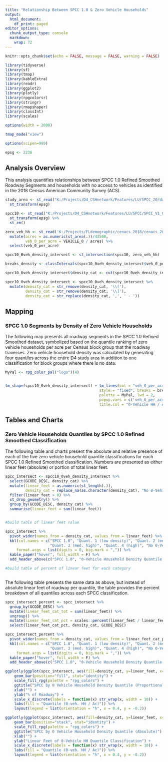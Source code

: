 ```yaml
---
title: "Relationship Between SPCC 1.0 & Zero Vehicle Households"
output:
  html_document:
    df_print: paged
editor_options:
  chunk_output_type: console
  markdown: 
    wrap: 72
---
```


```r

knitr::opts_chunk$set(echo = FALSE, message = FALSE, warning = FALSE)

library(tidyverse)
library(sf)
library(tmap)
library(kableExtra)
library(readr)
library(ggplot2)
library(plotly)
library(rpgcolorsr)
library(stringr)
library(rmapshaper)
library(classInt)
library(scales)

options(width = 2000)

tmap_mode("view")

options(scipen=999)

epsg <- 2236
```

## Analysis Overview

This analysis quantifies relationships between SPCC 1.0 Refined Smoothed
Roadway Segments and households with no access to vehicles as identified
in the 2018 Census American Community Survey (ACS).

```r

study_area <- st_read("K:/Projects/D4_CSHnetwork/Features/LU/SPCC_20/data_prep/cleaned_data/study_area/study_area.shp", quiet = T) %>% 
  st_transform(epsg)

spcc10 <- st_read("K:/Projects/D4_CSHnetwork/Features/LU/SPCC/SPCC_V1_0_Final_w_metadata/Outputs/Districtwide_Refined_ver_1_0.gdb", layer = "Existing_RefinedSmoothedSegs_ver_1_0", quiet = T) %>% 
  st_transform(epsg) %>% 
  st_zm()

zero_veh_hh <- st_read('K:/Projects/FLdemographic/cenacs_2018/cenacs_2018.shp', quiet = T) %>%   st_transform(epsg) %>% 
  mutate(acres = as.numeric(st_area(.))/43560,
         veh_0_per_acre = VEHICLE_0 / acres) %>% 
  select(veh_0_per_acre)

spcc10_0veh_density_intersect <- st_intersection(spcc10, zero_veh_hh)

breaks_density <- classIntervals(spcc10_0veh_density_intersect$veh_0_per_acre, n=4, style='quantile')

spcc10_0veh_density_intersect$density_cat <- cut(spcc10_0veh_density_intersect$veh_0_per_acre, breaks = breaks_density$brks)

spcc10_0veh_density_intersect <- spcc10_0veh_density_intersect %>% 
  mutate(density_cat = str_remove(density_cat, '\\('),
         density_cat = str_remove(density_cat, '\\]'),
         density_cat = str_replace(density_cat, ',', ' - '))
```

## Mapping 

### SPCC 1.0 Segments by Density of Zero Vehicle Households

The following map presents all roadway segments in the SPCC 1.0 Refined
Smoothed dataset, symbolized based on the quantile ranking of zero vehicle
households per acre per Census block group that the roadway traverses. Zero vehicle
household density was calculated by generating four quantiles across the entire D4
study area in addition to one classification for block groups where there is no data.


```r

MyPal <- rpg_color_pal("logo")(4)


tm_shape(spcc10_0veh_density_intersect) + tm_lines(col = "veh_0_per_acre", 
                                          style = "fixed", breaks = breaks_density$brks,
                                          palette = MyPal, lwd = 2, 
                                          popup.vars = c('veh_0_per_acre', 'density_cat', 'GCODE_DESC'), 
                                          title.col = "0-Vehicle HH / Acre (4 quantiles)")

```

## Tables and Charts

### Zero Vehicle Households Quantiles by SPCC 1.0 Refined Smoothed Classification

The following table and charts present the absolute and relative
presence of each of the five zero vehicle household quantile
classifications for each SPCC 1.0 Refined Smoothed classification. Numbers are presented as either linear feet (absolute) or portion of total linear feet.

```r

spcc_intersect <- spcc10_0veh_density_intersect %>%
  select(GCODE_DESC, density_cat) %>% 
  mutate(linear_feet = as.numeric(st_length(.)),
         density_cat = replace_na(as.character(density_cat), "No 0-Vehicle Data")) %>%
  filter(linear_feet > 0) %>% 
  st_drop_geometry() %>%
  group_by(GCODE_DESC, density_cat) %>%
  summarise(linear_feet = sum(linear_feet)) 


#build table of linear feet value

spcc_intersect %>% 
  pivot_wider(names_from = density_cat, values_from = linear_feet) %>% 
  kbl(col.names = c("SPCC 1.0", "Quant. 1 (low density)", "Quant. 2 (med. low)", 
                    "Quant. 3 (med. high)", "Quant. 4 (high)", "No 0-Vehicle Data"),
     format.args = list(digits = 0, big.mark = ",")) %>% 
  kable_paper("hover", full_width = F) %>% 
  add_header_above(c("SPCC 1.0", "0-Vehicle Household Density Quantile - Absolute" = 5))

#build table of percent of linear feet for each category



```

The following table presents the same data as above, but instead of absolute linear feet of roadway per quantile, the table provides the percent breakdown of all quantiles across each SPCC classification.

```r

spcc_intersect_percent <- spcc_intersect %>%
  group_by(GCODE_DESC) %>% 
  mutate(linear_feet_cat_tot = sum(linear_feet)) %>% 
  ungroup() %>% 
  mutate(linear_feet_cat_pct = scales::percent(linear_feet / linear_feet_cat_tot, accuracy = 0.1)) %>% 
  select(linear_feet_cat_pct, density_cat, GCODE_DESC)

spcc_intersect_percent %>% 
  pivot_wider(names_from = density_cat, values_from = linear_feet_cat_pct) %>% 
  kbl(col.names = c("SPCC 1.0", "Quant. 1 (low density)", "Quant. 2 (med. low)", 
                    "Quant. 3 (med. high)", "Quant. 4 (high)", "No 0-Vehicle Data"),
     format.args = list(digits = 0, big.mark = ",")) %>% 
  kable_paper("hover", full_width = F) %>% 
  add_header_above(c("SPCC 1.0", "0-Vehicle Household Density Quantile - Percent" = 5))
```





```r


ggplotly(ggplot(spcc_intersect, aes(fill=density_cat, y=linear_feet, x=GCODE_DESC)) + 
    geom_bar(position="fill", stat="identity") +
    scale_fill_rpg(palette = "rpg_colors") +
    ggtitle("SPCC by 0 Vehicle Household Density Quantile (Proportional)") +
    xlab("") +
    ylab("% of Roadway") +
    scale_x_discrete(labels = function(x) str_wrap(x, width = 10)) +
    labs(fill = "Quantile (0-veh. HH / Ac)")) %>%
    layout(legend = list(orientation = "h", x = 0.4, y = -0.2))

```

```r

ggplotly(ggplot(spcc_intersect, aes(fill=density_cat, y=linear_feet, x=GCODE_DESC)) + 
    geom_bar(position="stack", stat="identity") +
    scale_fill_rpg(palette = "rpg_colors") +
    ggtitle("SPCC by 0 Vehicle Household Density Quantile (Absolute)") +
    xlab("") +
    ylab("Linear Feet of 0-Vehicle HH Quantile Classification") +
    scale_x_discrete(labels = function(x) str_wrap(x, width = 10)) +
    labs(fill = "Quantile (0-veh. HH / Ac)")) %>%
    layout(legend = list(orientation = "h", x = 0.4, y = -0.2))

```
